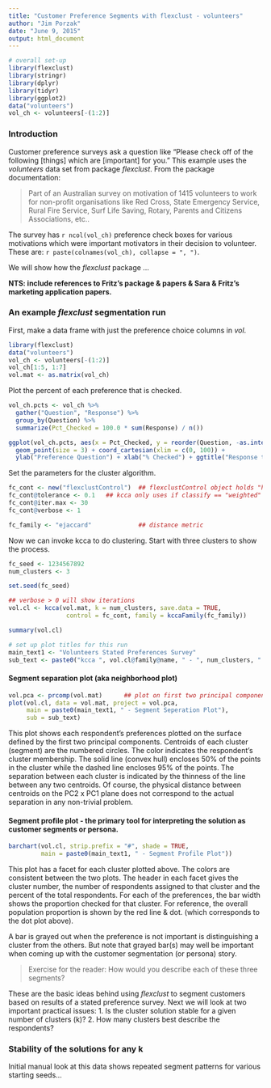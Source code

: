 ```yaml
---
title: "Customer Preference Segments with flexclust - volunteers"
author: "Jim Porzak"
date: "June 9, 2015"
output: html_document
---
```


```r
# overall set-up 
library(flexclust)
library(stringr)
library(dplyr)
library(tidyr)
library(ggplot2)
data("volunteers")
vol_ch <- volunteers[-(1:2)]
```

### Introduction 

Customer preference surveys ask a question like "Please check off of the following [things] which are [important] 
for you." This example uses the _volunteers_ data set from package _flexclust_. From the package documentation: 

> Part of an Australian survey on motivation of 1415 volunteers to work for non-profit organisations like Red Cross, State Emergency Service, Rural Fire Service, Surf Life Saving, Rotary, Parents and Citizens Associations, etc.. 

The survey has `r ncol(vol_ch)` preference check boxes for various motivations which were important motivators in their decision to volunteer. These are: `r paste(colnames(vol_ch), collapse = ", ")`.

We will show how the _flexclust_ package ...

**NTS: include references to Fritz's package & papers & Sara & Fritz's marketing application papers.**

### An example _flexclust_ segmentation run

First, make a data frame with just the preference choice columns in _vol_.
``` r
library(flexclust)
data("volunteers")
vol_ch <- volunteers[-(1:2)]
vol_ch[1:5, 1:7]
vol.mat <- as.matrix(vol_ch)
```

Plot the percent of each preference that is checked.

``` r
vol_ch.pcts <- vol_ch %>% 
  gather("Question", "Response") %>% 
  group_by(Question) %>% 
  summarize(Pct_Checked = 100.0 * sum(Response) / n())

ggplot(vol_ch.pcts, aes(x = Pct_Checked, y = reorder(Question, -as.integer(Question)))) + 
  geom_point(size = 3) + coord_cartesian(xlim = c(0, 100)) +
  ylab("Preference Question") + xlab("% Checked") + ggtitle("Response to Each Preference")
```

Set the parameters for the cluster algorithm.
``` r
fc_cont <- new("flexclustControl")  ## flexclustControl object holds "hyperparameters"
fc_cont@tolerance <- 0.1   ## kcca only uses if classify == "weighted"
fc_cont@iter.max <- 30
fc_cont@verbose <- 1

fc_family <- "ejaccard"             ## distance metric
```
Now we can invoke kcca to do clustering. Start with three clusters to show the process.
``` r
fc_seed <- 1234567892
num_clusters <- 3

set.seed(fc_seed)

## verbose > 0 will show iterations
vol.cl <- kcca(vol.mat, k = num_clusters, save.data = TRUE,
                control = fc_cont, family = kccaFamily(fc_family))

summary(vol.cl)
```

``` r
# set up plot titles for this run
main_text1 <- "Volunteers Stated Preferences Survey" 
sub_text <- paste0("kcca ", vol.cl@family@name, " - ", num_clusters, " clusters (seed = ", fc_seed, ")")

```
#### Segment separation plot (aka neighborhood plot) 

``` r
vol.pca <- prcomp(vol.mat)      ## plot on first two principal components
plot(vol.cl, data = vol.mat, project = vol.pca,
     main = paste0(main_text1, " - Segment Seperation Plot"), 
     sub = sub_text)
```

This plot shows each respondent's preferences plotted on the surface defined by the first two principal components.
Centroids of each cluster (segment) are the numbered circles. The color indicates the respondent's cluster membership. The solid line (convex hull) encloses 50% of the points in the cluster while the dashed line encloses 95% of the points. The separation between each cluster is indicated by the thinness of the line between any two centroids. Of course, the physical distance between centroids on the PC2 x PC1 plane does not correspond to the actual separation in any non-trivial problem.

#### Segment profile plot - the primary tool for interpreting the solution as customer segments or persona.

``` r
barchart(vol.cl, strip.prefix = "#", shade = TRUE,
         main = paste0(main_text1, " - Segment Profile Plot"))
```


This plot has a facet for each cluster plotted above. The colors are consistent between the two plots. The header in each facet gives the cluster number, the number of respondents assigned to that cluster and the percent of the total respondents. For each of the preferences, the bar width shows the proportion checked for that cluster. For reference, the overall population proportion is shown by the red line & dot. (which corresponds to the dot plot above). 

A bar is grayed out when the preference is not important is distinguishing a cluster from the others. But note that grayed bar(s) may well be important when coming up with the customer segmentation (or persona) story.

> Exercise for the reader: How would you describe each of these three segments?

These are the basic ideas behind using _flexclust_ to segment customers based on results of a stated preference survey.
Next we will look at two important practical issues:
1. Is the cluster solution stable for a given number of clusters (k)?
2. How many clusters best describe the respondents?

### Stability of the solutions for any k
Initial manual look at this data shows repeated segment patterns for various starting seeds...
